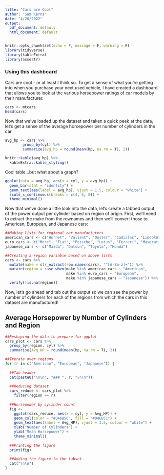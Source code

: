 ---
title: "Cars are Cool"
author: "Sam Kerns"
date: "4/26/2022"
output:
  pdf_document: default
  html_document: default
---

```{r setup, include=FALSE}
knitr::opts_chunk$set(echo = F, message = F, warning = F)
library(tidyverse)
library(kableExtra)
library(assertr)
```

### Using this dashboard

Cars are cool - or at least I think so. To get a sense of what you're getting into when you purchase your next used vehicle, I have created a dashboard that allows you to look at the various horsepower ratings of car models by their manufacturer.

```{r, include = F, results = "hide"}
cars <- mtcars
head(cars)

```

Now that we've loaded up the dataset and taken a quick peek at the data, let's get a sense of the average horsepower per number of cylinders in the car

```{r, results = "html"}

avg_hp <- cars %>%
        group_by(cyl) %>%
        summarize(avg_hp = round(mean(hp, na.rm = T), 2))

knitr::kable(avg_hp) %>%
  kableExtra::kable_styling()
```

Cool table...but what about a graph?

```{r, results = "html"}
ggplot(data = avg_hp, aes(x = cyl, y = avg_hp)) +
  geom_bar(stat = "identity") +
  geom_text(aes(label = avg_hp), vjust = 1.5, colour = "white") +
  scale_x_continuous(breaks = c(4, 6, 8)) +
  theme_minimal()
```

Now that we've done a little look into the data, let's create a tabbed output of the power output per cylinder based on region of origin. First, we'll need to extract the make from the rownames and then we'll convert those to American, European, and Japanese cars:

```{r}
##Making lists for regional car manufacturers
american_cars <- c("Hornet", "Valiant", "Duster", "Cadillac", "Lincoln", "Chrysler", "AMC", "Ford", "Pontiac", "Camaro", "Dodge")
euro_cars <- c("Merc", "Fiat", "Porsche", "Lotus", "Ferrari", "Maserati", "Volvo")
japanese_cars <- c("Mazda", "Datsun", "Toyota", "Honda")

##Creating a region variable based on above lists
cars <- cars %>%
  mutate(make = str_extract(row.names(cars), "^[A-Za-z]+")) %>%
  mutate(region = case_when(make %in% american_cars ~ "American",
                            make %in% euro_cars ~ "European",
                            make %in% japanese_cars ~ "Japanese")) %>%
  verify(!is.na(region))
```

Now, let's go ahead and tab out the output so we can see the power by number of cylinders for each of the regions from which the cars in this dataset are manufactured!

## Average Horsepower by Number of Cylinders and Region {.tabset}

```{r, include = T, results = "asis"}
##Reshaping the data to prepare for ggplot
cars_plot <- cars %>%
  group_by(region, cyl) %>%
  summarise(Avg_HP = round(mean(hp, na.rm = T), 2))

##Iterate over regions
for (r in c("American", "European", "Japanese")) {
  
  ##Tab header
  cat(paste0("\n\n", "### ", r, "\n\n"))
  
  ##Reducing dataset
  cars_reduce <- cars_plot %>%
    filter(region == r)
  
  ##Horsepower by cylinder count
  fig <-
    ggplot(cars_reduce, aes(x = cyl, y = Avg_HP)) +
    geom_col(color = "#046B5C", fill = "#046B5C") +
    geom_text(aes(label = Avg_HP), vjust = 1.5, colour = "white") +
    xlab("Number of Cylinders") +
    ylab("Mean Horsepower") +
    theme_minimal()
  
  ##Printing the figure
  print(fig)
  
  ##Adding the figure to the tabset
  cat("\n\n")
}
```

